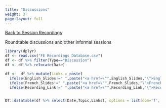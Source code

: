 ```yaml
---
title: "Discussions"
weight: 3
page-layout: full
---
```

[[Back to Session Recordings](../session_recordings.qmd)]{.aside}

Roundtable discussions and other informal sessions

```r
library(dplyr)
df <- read.csv("FE Recordings Database.csv")
df <- df %>% filter(Type=="Discussion")
df <- df %>% relocate(Date)

df <-  df %>% mutate(Links = paste(
  ifelse(English_Slides!=" ",paste("<a href=\"",English_Slides,"\">English Slides</a><br>",sep=''),""),
  ifelse(French_Slides!=" ",paste("<a href=\"",French_Slides,"\">French Slides</a><br>",sep=''),""),
  ifelse(Recording_Link!=" ",paste("<a href=\"",Recording_Link,"\">Recording</a>",sep=''), ""),sep=''))


DT::datatable(df %>% select(Date,Topic,Links), options = list(dom='f', "pageLength"=40), escape = F, rownames = F)
```
